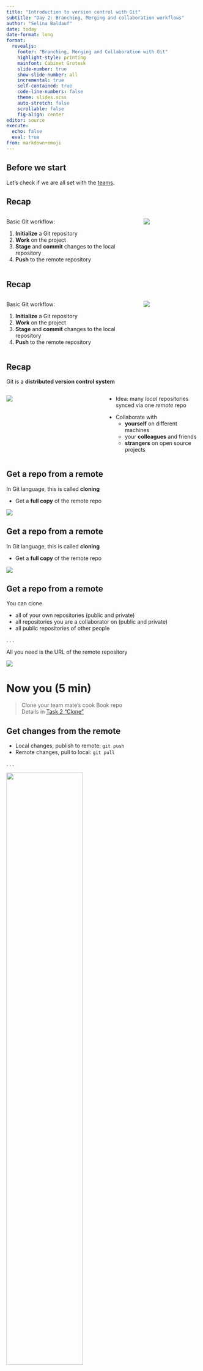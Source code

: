 ```yaml
---
title: "Introduction to version control with Git"
subtitle: "Day 2: Branching, Merging and collaboration workflows"
author: "Selina Baldauf"
date: today
date-format: long
format: 
  revealjs:
    footer: "Branching, Merging and Collaboration with Git"
    highlight-style: printing
    mainfont: Cabinet Grotesk
    slide-number: true
    show-slide-number: all
    incremental: true
    self-contained: true
    code-line-numbers: false
    theme: slides.scss
    auto-stretch: false
    scrollable: false
    fig-align: center
editor: source
execute: 
  echo: false
  eval: true
from: markdown+emoji
---
```


## Before we start

Let's check if we are all set with the [teams](https://docs.google.com/spreadsheets/d/1tNwDnfKM84gI-Xd5myr4gbRRJeRGBvAuAr4YjOy-M-o/edit#gid=0).

## Recap

:::{.columns}

:::{.column width="70%"}

Basic Git workflow:

:::{.nonincremental}

1. **Initialize** a Git repository
2. **Work** on the project
3. **Stage** and **commit** changes to the local repository
4. **Push** to the remote repository

:::

:::

:::{.column width="30%"}

![](img/day2/local_to_remote.png){fig-align="center"}

:::

:::


## Recap

:::{.columns}

:::{.column width="70%"}

Basic Git workflow:

:::{.nonincremental}

1. **Initialize** a Git repository
2. **Work** on the project
3. **Stage** and **commit** changes to the local repository
4. **Push** to the remote repository

:::

:::

:::{.column width="30%"}

![](img/day2/both_directions_with_question.png){fig-align="center"}

:::

:::

## Recap

Git is a **distributed version control system**

:::{.columns}

:::{.column width="50%"}

![](img/day1/distributed.png)

:::

:::{.column width="50%"}

::: {.nonincremental}

- Idea: many *local* repositories synced via one *remote* repo

:::

::: {.nonincremental}
- Collaborate with
  - **yourself** on different machines
  - your **colleagues** and friends
  - **strangers** on open source projects

:::

:::

:::

## Get a repo from a remote

In Git language, this is called **cloning**

:::{.nonincremental}
  - Get a **full copy** of the remote repo
:::

![](img/day2/git_clone_concept_only_remote.png)

## Get a repo from a remote

In Git language, this is called **cloning**

:::{.nonincremental}
  - Get a **full copy** of the remote repo
:::

![](img/day2/git_clone_concept_both.png)

## Get a repo from a remote

You can clone

- all of your own repositories (public and private)
- all repositories you are a collaborator on (public and private)
- all public repositories of other people

. . .

All you need is the URL of the remote repository

::: {.fragment}

![](img/day2/github_get_repo_url.png)

:::

# Now you (5 min) {.task-slide}

> Clone your team mate's cook Book repo<br>
> Details in [Task 2 "Clone"](https://selinazitrone.github.io/get-started-with-git/sessions/02_git_collaboration.html#tasks)

## Get changes from the remote

::: {.nonincremental}

- Local changes, publish to remote: `git push`
- Remote changes, pull to local: `git pull`

:::

. . .

![](img/day2/git_pull_concept.png){width=63% fig-align="center"}

## A simple collaboration workflow

<br>

![](img/day2/collab_simple.png)

::: {.nonincremental}

- One remote repo on GitHub, multiple local repos (Bob and me)

:::

- Idea: Everyone works on the same branch
  - **Pull before** you start **working**
  - **Push after** you finished **working**
  
## A simple collaboration workflow

<br>

![](img/day2/collab_simple.png)

This works well if

- Repo is not updated often
- You don't work on the same files simultaneously
- No need to discuss changes before they are integrated
- You collaborate with yourself

## Let's give it a try

. . .

::: {.nonincremental}

- Make sure you are in the repository of your team mate
- Open a recipe in the cook book of your team mate
  - **Repository -> Show in Explorer**
- Change something in there
- Commit the change and push it

:::

. . .

::: {.nonincremental}

Get the changes of your team mate from the remote.

- Switch to your own cook book repository
- Pull the changes (Same button as the push button)
- Have a look at the commit history to see what changed

:::

## A simple collaboration workflow

<br>

![](img/day2/collab_simple.png)

This workflow starts to be problematic when

- People push often/forget to pull regularly
  - Potential conflicts on main
- You just want to experiment
  - Everything goes directly to main
  


## A branching-merging workflow

<br>

![](img/day2/collab_branching_merging.png)

- One remote repo on GitHub, multiple local repos
- Idea: Everyone works on the their **separate branch**
  - **Merge** branch with the main when work is done
- **Pull before** and **push after** working

## A branching-merging workflow

<br>

![](img/day2/collab_branching_merging.png)

**Advantages** of this approach

- Guarantee that main always works
- Potential conflicts don't have to be solved on main
- You can experiment without messing up the main

## Working on a separate branch

The steps to create and work on a separate branch are easy:

![](img/day2/create_branch_stew.png)

- Create a local branch and switch to it
- Work on the branch like you are used to
  - Make changes, **stage** and **commit**

## Merging changes from a branch

To bring changes to the main branch you need to **merge** them.

![](img/day2/merge_branch_stew_ff.png)

Git merge brings the commits from the branch to main

## Merging changes from a branch

To bring changes to the main branch you need to **merge** them.

![](img/day2/merge_branch_stew_merge_commit.png)

If there was a commit in main, a *merge commit* is introduced.

## Merging changes from a branch

To bring changes to the main branch you need to **merge** them.

![](img/day2/merge_branch_stew_merge_commit.png)

If there was a commit in main, a *merge commit* is introduced.

# Now you (10 min) {.task-slide}
> [Create a branch and merge it in your team mate's cook book](https://selinazitrone.github.io/get-started-with-git/sessions/02_git_collaboration.html#tasks)<br>
> Complete task 2 "Branch and merge"

## A branching-merging workflow with GitHub

![](img/day2/collab_branching_pre_pr.png)

- One remote repo on GitHub, multiple local repos
- Idea: Everyone works on the their separate branch
  - ~~**Merge** branch with the main when work is done~~

## A branching-merging workflow with GitHub

![](img/day2/collab_branching_pr.png)

::: {.nonincremental}

- One remote repo on GitHub, multiple local repos
- Idea: Everyone works on the their separate branch
  - ~~**Merge** branch with the main when work is done~~
  - **Create a pull request** on GitHub to ask for a merge

:::

- **Pull before** and **push after** working

## A branching-merging workflow with GitHub

A pull request is basically asking your collaborators:

> What do you think of my changes? Can we integrate them in main or do we still need to change something?

. . .

GitHub has nice features for pull requests, e.g.:

- **Provide context and explanations** for your changes
- Collaborators can easily **compare versions**
- Collaborators can **discuss and comment** on your changes

. . .

A pull request is merged on GitHub when **everyone agreed on the code**.

# Now you (10 min) {.task-slide}
> [Create a pull request on your team mate's repo](https://selinazitrone.github.io/get-started-with-git/sessions/02_git_collaboration.html#tasks)<br>
> Complete task 3 "Pull requests"

# Some good practice tips {.inverse}

## Git

- Commit often (small changes that can be described in one commit message)
- Write good commit messages (it becomes a habit)
- Push (at least) daily (backup!)
- Use `.gitignore`
- Don't commit secrets ;)

## Publishing

Some essentials that will improve your published repository:

- Add a good README.md file
  - Tell people what your project is about and how to use it
  - Check out the [GitHub documentation](https://docs.github.com/en/get-started/writing-on-github/getting-started-with-writing-and-formatting-on-github/basic-writing-and-formatting-syntax) for formatting options
- Add a LICENSE file
  - Tell others how to use your code
- Add a DOI to your repository (e.g. via [Zenodo](https://emilio-berti.GitHub.io/idiv-git-introduction/21-GitHub_zenodo/index.html))

. . . 

If you are interested, browse some nice GitHub repositories for inspiration (e.g.
[Computational notebooks guide](https://github.com/FellowsFreiesWissen/computational_notebooks))

## What now?

- Git can seem complicated at first, but you will get used to it
- Make it a habit to use Git, start with your own projects
- Improve your workflow step by step
- Practice makes perfect

Check out the [resources page](https://selinazitrone.github.io/get-started-with-git/resources.html) and the different How-tos for more info and practice.

# Thanks for your attention

> Questions?
